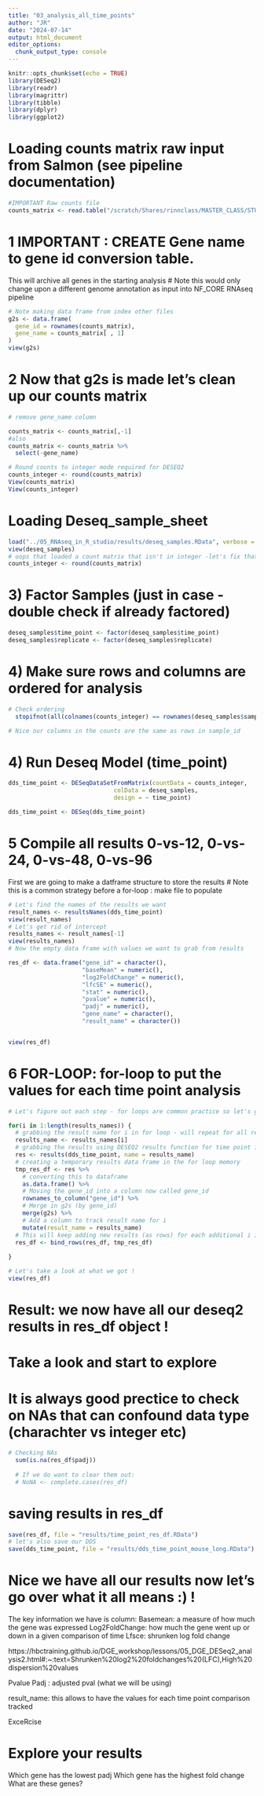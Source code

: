 ```yaml
---
title: "03_analysis_all_time_points"
author: "JR"
date: "2024-07-14"
output: html_document
editor_options: 
  chunk_output_type: console
---
```


```r
knitr::opts_chunk$set(echo = TRUE)
library(DESeq2)
library(readr)
library(magrittr)
library(tibble)
library(dplyr)
library(ggplot2)
```

# Loading counts matrix raw input from Salmon (see pipeline documentation)
```r

#IMPORTANT Raw counts file
counts_matrix <- read.table("/scratch/Shares/rinnclass/MASTER_CLASS/STUDENTS/calebIsSoCool/MASTER_CLASS/data/salmon.merged.gene_counts.tsv", header=TRUE, row.names=1)

```

# 1 IMPORTANT : CREATE Gene name to gene id conversion table.
This will archive all genes in the starting analysis 
# Note this would only change upon a different genome annotation as input into NF_CORE RNAseq pipeline
```r

# Note making data frame from index other files
g2s <- data.frame(
  gene_id = rownames(counts_matrix),
  gene_name = counts_matrix[ , 1]
)
view(g2s)

```

# 2 Now that g2s is made let's clean up our counts matrix
```r
# remove gene_name column

counts_matrix <- counts_matrix[,-1]
#also
counts_matrix <- counts_matrix %>%
  select(-gene_name)

# Round counts to integer mode required for DESEQ2
counts_integer <- round(counts_matrix)
View(counts_matrix)
View(counts_integer)

```

# Loading Deseq_sample_sheet
```r
load("../05_RNAseq_in_R_studio/results/deseq_samples.RData", verbose = T)
view(deseq_samples)
# oops that loaded a count matrix that isn't in integer -let's fix that
counts_integer <- round(counts_matrix)

```

# 3) Factor Samples (just in case - double check if already factored)
```r

deseq_samples$time_point <- factor(deseq_samples$time_point)
deseq_samples$replicate <- factor(deseq_samples$replicate)

```

# 4) Make sure rows and columns are ordered for analysis
```r


# Check ordering
  stopifnot(all(colnames(counts_integer) == rownames(deseq_samples$sample_id)))

# Nice our columns in the counts are the same as rows in sample_id

```


# 4) Run Deseq Model (time_point)
```r

dds_time_point <- DESeqDataSetFromMatrix(countData = counts_integer,
                              colData = deseq_samples,
                              design = ~ time_point)

dds_time_point <- DESeq(dds_time_point)

```

# 5 Compile all results 0-vs-12, 0-vs-24, 0-vs-48, 0-vs-96
First we are going to make a datframe structure to store the results
# Note this is a common strategy before a for-loop : make file to populate

```r

# Let's find the names of the results we want
result_names <- resultsNames(dds_time_point)
view(result_names)
# Let's get rid of intercept
results_names <- result_names[-1]
view(results_names)
# Now the empty data frame with values we want to grab from results

res_df <- data.frame("gene_id" = character(), 
                     "baseMean" = numeric(), 
                     "log2FoldChange" = numeric(), 
                     "lfcSE" = numeric(),
                     "stat" = numeric(),
                     "pvalue" = numeric(),
                     "padj" = numeric(),
                     "gene_name" = character(),
                     "result_name" = character())


view(res_df)

```

# 6 FOR-LOOP: for-loop to put the values for each time point analysis
```r

# Let's figure out each step - for loops are common practice so let's get to know them

for(i in 1:length(results_names)) {
  # grabbing the result name for i in for loop - will repeat for all result names
  results_name <- results_names[i]
  # grabbing the results using DESEQ2 results function for time point i
  res <- results(dds_time_point, name = results_name)
  # creating a temporary results data frame in the for loop memory
  tmp_res_df <- res %>% 
    # converting this to dataframe
    as.data.frame() %>%
    # Moving the gene_id into a column now called gene_id
    rownames_to_column("gene_id") %>%
    # Merge in g2s (by gene_id)
    merge(g2s) %>%
    # Add a column to track result name for i
    mutate(result_name = results_name)
  # This will keep adding new results (as rows) for each additional i in for loop
  res_df <- bind_rows(res_df, tmp_res_df)
  
}

# Let's take a look at what we got !
view(res_df)
```
# Result: we now have all our deseq2 results in res_df object !
# Take a look and start to explore 


# It is always good prectice to check on NAs that can confound data type (charachter vs integer etc)

```r
# Checking NAs
  sum(is.na(res_df$padj))
  
  # If we do want to clear them out:
  # NoNA <- complete.cases(res_df)

```

# saving results in res_df
```r
save(res_df, file = "results/time_point_res_df.RData")
# let's also save our DDS
save(dds_time_point, file = "results/dds_time_point_mouse_long.RData")
```

# Nice we have all our results now let's go over what it all means :) !
The key information we have is column:
Basemean: a measure of how much the gene was expressed
Log2FoldChange: how much the gene went up or down in a given comparison of time
Lfsce: shrunken log fold change

https://hbctraining.github.io/DGE_workshop/lessons/05_DGE_DESeq2_analysis2.html#:~:text=Shrunken%20log2%20foldchanges%20(LFC),High%20dispersion%20values

Pvalue
Padj : adjusted pval (what we will be using)

result_name: this allows to have the values for each time point comparison tracked

########## ExceRcise #########
# Explore your results 
Which gene has the lowest padj
Which gene has the highest fold change
What are these genes?








